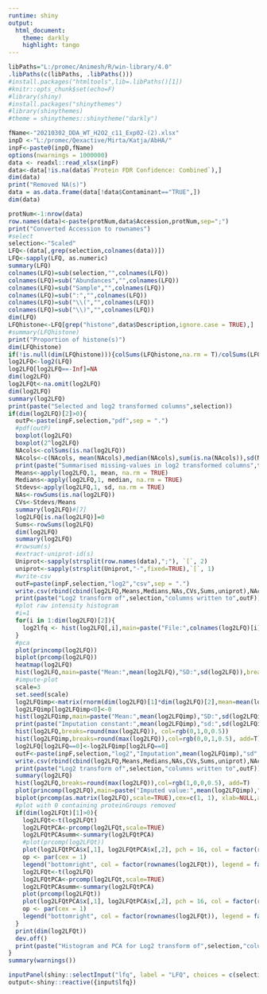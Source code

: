 ```yaml
---
runtime: shiny
output: 
  html_document:
    theme: darkly
    highlight: tango
---
```


```r
libPaths="L:/promec/Animesh/R/win-library/4.0"
.libPaths(c(libPaths, .libPaths()))
#install.packages("htmltools",lib=.libPaths()[1])
#knitr::opts_chunk$set(echo=F)
#library(shiny)
#install.packages("shinythemes")
#library(shinythemes)
#theme = shinythemes::shinytheme("darkly")
```


```r
fName<-"20210302_DDA_WT_H2O2_c11_Exp02-(2).xlsx"
inpD <-"L:/promec/Qexactive/Mirta/Katja/AbHA/"
inpF<-paste0(inpD,fName)
options(nwarnings = 1000000)
data <- readxl::read_xlsx(inpF)
data<-data[!is.na(data$`Protein FDR Confidence: Combined`),]
dim(data)
print("Removed NA(s)")
data = as.data.frame(data[!data$Contaminant=="TRUE",])
dim(data)
```

```r
protNum<-1:nrow(data)
row.names(data)<-paste(protNum,data$Accession,protNum,sep=";")
print("Converted Accession to rownames")
#select
selection<-"Scaled"
LFQ<-(data[,grep(selection,colnames(data))])
LFQ<-sapply(LFQ, as.numeric)
summary(LFQ)
colnames(LFQ)=sub(selection,"",colnames(LFQ))
colnames(LFQ)=sub("Abundances","",colnames(LFQ))
colnames(LFQ)=sub("Sample","",colnames(LFQ))
colnames(LFQ)=sub(":","",colnames(LFQ))
colnames(LFQ)=sub("\\(","",colnames(LFQ))
colnames(LFQ)=sub("\\)","",colnames(LFQ))
dim(LFQ)
LFQhistone<-LFQ[grep("histone",data$Description,ignore.case = TRUE),]
#summary(LFQhistone)
print("Proportion of histone(s)")
dim(LFQhistone)
if(!is.null(dim(LFQhistone))){colSums(LFQhistone,na.rm = T)/colSums(LFQ,na.rm = T)*100}
log2LFQ<-log2(LFQ)
log2LFQ[log2LFQ==-Inf]=NA
dim(log2LFQ)
log2LFQt<-na.omit(log2LFQ)
dim(log2LFQ)
summary(log2LFQ)
print(paste("Selected and log2 transformed columns",selection))
if(dim(log2LFQ)[2]>0){
  outP<-paste(inpF,selection,"pdf",sep = ".")
  #pdf(outP)
  boxplot(log2LFQ)
  boxplot(2^log2LFQ)
  NAcols<-colSums(is.na(log2LFQ))
  NAcols<-c(NAcols, mean(NAcols),median(NAcols),sum(is.na(NAcols)),sd(NAcols)/mean(NAcols),sum(NAcols),"MissingValue(s)")
  print(paste("Summarised missing-values in log2 transformed columns",t(NAcols)))
  Means<-apply(log2LFQ,1, mean, na.rm = TRUE)
  Medians<-apply(log2LFQ,1, median, na.rm = TRUE)
  Stdevs<-apply(log2LFQ,1, sd, na.rm = TRUE)
  NAs<-rowSums(is.na(log2LFQ))
  CVs<-Stdevs/Means
  summary(log2LFQ)#[7]
  log2LFQ[is.na(log2LFQ)]=0
  Sums<-rowSums(log2LFQ)
  dim(log2LFQ)
  summary(log2LFQ)
  #rowsum(s)
  #extract-uniprot-id(s)
  Uniprot<-sapply(strsplit(row.names(data),";"), `[`, 2)
  uniprot<-sapply(strsplit(Uniprot,"-",fixed=TRUE),`[`, 1)
  #write-csv
  outF=paste(inpF,selection,"log2","csv",sep = ".")
  write.csv(rbind(cbind(log2LFQ,Means,Medians,NAs,CVs,Sums,uniprot),NAcols),outF,row.names = F)
  print(paste("Log2 transform of",selection,"columns written to",outF))
  #plot raw intensity histogram
  #i=1
  for(i in 1:dim(log2LFQ)[2]){
    log2lfq <- hist(log2LFQ[,i],main=paste("File:",colnames(log2LFQ)[i],"\n","Quantified Protein Group(s):",dim(log2LFQ)[1]-as.integer(NAcols[i]),"out of ",dim(log2LFQ)[1],",","Missing Value(s):",NAcols[i]),xlab=paste("log2",selection),breaks=max(log2LFQ)-min(log2LFQ),xlim=c(min(log2LFQ), max(log2LFQ)))
  }
  #pca
  plot(princomp(log2LFQ))
  biplot(prcomp(log2LFQ))
  heatmap(log2LFQ)
  hist(log2LFQ,main=paste("Mean:",mean(log2LFQ),"SD:",sd(log2LFQ)),breaks=round(max(log2LFQ)))
  #impute-plot
  scale=3
  set.seed(scale)
  log2LFQimp<-matrix(rnorm(dim(log2LFQ)[1]*dim(log2LFQ)[2],mean=mean(log2LFQ)-scale,sd=sd(log2LFQ)/(scale)), dim(log2LFQ)[1],dim(log2LFQ)[2])
  log2LFQimp[log2LFQimp<0]<-0
  hist(log2LFQimp,main=paste("Mean:",mean(log2LFQimp),"SD:",sd(log2LFQimp)),breaks=round(max(log2LFQ)))
  print(paste("Imputation constant:",mean(log2LFQimp),"sd:",sd(log2LFQimp)))
  hist(log2LFQ,breaks=round(max(log2LFQ)), col=rgb(0,1,0,0.5))
  hist(log2LFQimp,breaks=round(max(log2LFQ)),col=rgb(0,0,1,0.5), add=T)
  log2LFQ[log2LFQ==0]<-log2LFQimp[log2LFQ==0]
  outF<-paste(inpF,selection,"log2","Imputation",mean(log2LFQimp),"sd",sd(log2LFQimp),"csv",sep = ".")
  write.csv(rbind(cbind(log2LFQ,Means,Medians,NAs,CVs,Sums,uniprot),NAcols),outF,row.names = F)
  print(paste("Log2 transform of",selection,"columns written to",outF))
  summary(log2LFQ)
  hist(log2LFQ,breaks=round(max(log2LFQ)),col=rgb(1,0,0,0.5), add=T)
  plot(princomp(log2LFQ),main=paste("Imputed value:",mean(log2LFQimp),"sd:",sd(log2LFQimp)))
  biplot(prcomp(as.matrix(log2LFQ),scale=TRUE),cex=c(1, 1), xlab=NULL,arrow.len = 0)
  #plot with 0 containing proteinGroups removed
  if(dim(log2LFQt)[1]>0){
    log2LFQt<-t(log2LFQt)
    log2LFQtPCA<-prcomp(log2LFQt,scale=TRUE)
    log2LFQtPCAsumm<-summary(log2LFQtPCA)
    #plot(prcomp(log2LFQt))
    plot(log2LFQtPCA$x[,1], log2LFQtPCA$x[,2], pch = 16, col = factor(rownames(log2LFQt)),xlab = paste0("PC1 (", round(100*log2LFQtPCAsumm$importance[2,1],1), "%)"), ylab = paste0("PC2 (", round(100*log2LFQtPCAsumm$importance[2,2],1), "%)"),main=paste("PCA 1/2 with 0 containing proteinGroups removed","\nProtein groups", dim(log2LFQt)[2],"across samples",dim(log2LFQt)[1]))
    op <- par(cex = 1)
    legend("bottomright", col = factor(rownames(log2LFQt)), legend = factor(rownames(log2LFQt)), pch = 16)
    log2LFQt<-t(log2LFQ)
    log2LFQtPCA<-prcomp(log2LFQt,scale=TRUE)
    log2LFQtPCAsumm<-summary(log2LFQtPCA)
    plot(prcomp(log2LFQt))
    plot(log2LFQtPCA$x[,1], log2LFQtPCA$x[,2], pch = 16, col = factor(rownames(log2LFQt)),xlab = paste0("PC1 (", round(100*log2LFQtPCAsumm$importance[2,1],1), "%)"), ylab = paste0("PC2 (", round(100*log2LFQtPCAsumm$importance[2,2],1), "%)"),main=paste("PCA 1/2 with 0 containing proteinGroups imputed","\nProtein groups", dim(log2LFQt)[2],"across samples",dim(log2LFQt)[1]))
    op <- par(cex = 1)
    legend("bottomright", col = factor(rownames(log2LFQt)), legend = factor(rownames(log2LFQt)), pch = 16)
  }
  print(dim(log2LFQt))
  dev.off()
  print(paste("Histogram and PCA for Log2 transform of",selection,"column(s) written to",outP))
}
summary(warnings())

```


```r
inputPanel(shiny::selectInput("lfq", label = "LFQ", choices = c(selection)))
output<-shiny::reactive({input$lfq})
```


